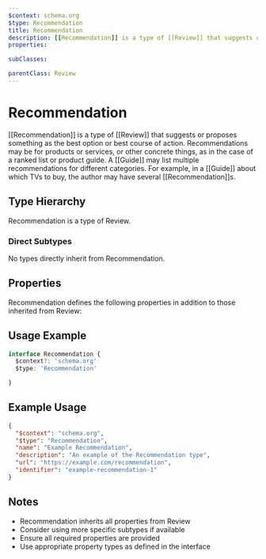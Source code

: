 ```yaml
---
$context: schema.org
$type: Recommendation
title: Recommendation
description: [[Recommendation]] is a type of [[Review]] that suggests or proposes something as the best option or best course of action. Recommendations may be for products or services, or other concrete things, as in the case of a ranked list or product guide. A [[Guide]] may list multiple recommendations for different categories. For example, in a [[Guide]] about which TVs to buy, the author may have several [[Recommendation]]s.
properties:

subClasses:

parentClass: Review
---
```


# Recommendation

[[Recommendation]] is a type of [[Review]] that suggests or proposes something as the best option or best course of action. Recommendations may be for products or services, or other concrete things, as in the case of a ranked list or product guide. A [[Guide]] may list multiple recommendations for different categories. For example, in a [[Guide]] about which TVs to buy, the author may have several [[Recommendation]]s.

## Type Hierarchy

Recommendation is a type of Review.

### Direct Subtypes

No types directly inherit from Recommendation.

## Properties

Recommendation defines the following properties in addition to those inherited from Review:



## Usage Example

```typescript
interface Recommendation {
  $context?: 'schema.org'
  $type: 'Recommendation'

}
```

## Example Usage

```json
{
  "$context": "schema.org",
  "$type": "Recommendation",
  "name": "Example Recommendation",
  "description": "An example of the Recommendation type",
  "url": "https://example.com/recommendation",
  "identifier": "example-recommendation-1"
}
```

## Notes

- Recommendation inherits all properties from Review
- Consider using more specific subtypes if available
- Ensure all required properties are provided
- Use appropriate property types as defined in the interface
